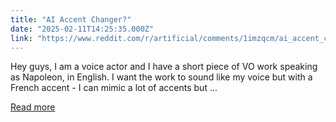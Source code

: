 ```yaml
---
title: "AI Accent Changer?"
date: "2025-02-11T14:25:35.000Z"
link: "https://www.reddit.com/r/artificial/comments/1imzqcm/ai_accent_changer/"
---
```


Hey guys, 
 I am a voice actor and I have a short piece of VO work speaking as Napoleon, in English. I want the work to sound like my voice but with a French accent - I can mimic a lot of accents but ...

[Read more](https://www.reddit.com/r/artificial/comments/1imzqcm/ai_accent_changer/)
